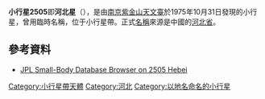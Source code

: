 {{Infobox Planet 
| minorplanet = yes 
| width = 25em 
| bgcolour = #FFFFC0 
| apsis = 
| name = 2505 Hebei
| symbol = 
| image = 
| caption = 
| discovery = yes 
| discovery_ref = 
| discoverer = [[紫金山天文臺|紫金山天文臺]]
| discovery_site = [[南京|南京]]
| discovered = 1975年10月31日
| designations = yes
| mp_name = 2505
| alt_names = 1975 UJ
| mp_category = 
| orbit_ref = 
| epoch = 2008年5月14日
| aphelion = 3.6924344
| perihelion = 2.5921844
| semimajor = 
| eccentricity = 0.1750703
| period = 2034.5662635
| avg_speed = 
| inclination = 2.07986
| asc_node = 59.26514
| mean_anomaly = 30.73192
| arg_peri = 208.34349
| satellites = 
| physical_characteristics = yes 
| dimensions = 
| mass = 
| density = 
| surface_grav = 
| escape_velocity = 
| sidereal_day = 
| axial_tilt = 
| pole_ecliptic_lat = 
| pole_ecliptic_lon = 
| albedo = 
| temperatures= 
| temp_name1 = 
| mean_temp_1 = 
| max_temp_1 = 
| temp_name2 = 
| max_temp_2 = 
| spectral_type = 
| abs_magnitude = 11.3
}}
'''小行星2505'''即'''河北星'''（{{lang|en|2505 Hebei}}），是由[[南京|南京]][[紫金山天文臺|紫金山天文臺]]於1975年10月31日發現的小行星，曾用臨時名稱{{lang|en|1975 UJ}}，位于小行星帶。正式[[名稱|名稱]]來源是中國的[[河北省|河北省]]。

==參考資料==
{{reflist}}

*[http://ssd.jpl.nasa.gov/sbdb.cgi?sstr=2505+Hebei JPL Small-Body Database Browser on 2505 Hebei] {{Wayback|url=http://ssd.jpl.nasa.gov/sbdb.cgi?sstr=2505+Hebei |date=20120310082344 }}

{{Minor Planet Number|(2504)[[小行星2504|Gaviola]]|(2506)[[小行星2506|Pirogov]]}}

[[Category:小行星帶天體|Category:小行星帶天體]]
[[Category:河北|Category:河北]]
[[Category:以地名命名的小行星|Category:以地名命名的小行星]]

{{Beltasteroid-stub}}